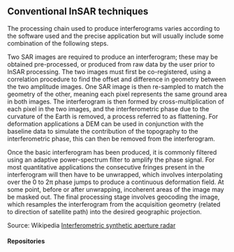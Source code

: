 ## Conventional InSAR techniques

The processing chain used to produce interferograms varies according to the software used and the precise application but will usually include some combination of the following steps.

Two SAR images are required to produce an interferogram; these may be obtained pre-processed, or produced from raw data by the user prior to InSAR processing. The two images must first be co-registered, using a correlation procedure to find the offset and difference in geometry between the two amplitude images. One SAR image is then re-sampled to match the geometry of the other, meaning each pixel represents the same ground area in both images. The interferogram is then formed by cross-multiplication of each pixel in the two images, and the interferometric phase due to the curvature of the Earth is removed, a process referred to as flattening. For deformation applications a DEM can be used in conjunction with the baseline data to simulate the contribution of the topography to the interferometric phase, this can then be removed from the interferogram.

Once the basic interferogram has been produced, it is commonly filtered using an adaptive power-spectrum filter to amplify the phase signal. For most quantitative applications the consecutive fringes present in the interferogram will then have to be unwrapped, which involves interpolating over the 0 to 2π phase jumps to produce a continuous deformation field. At some point, before or after unwrapping, incoherent areas of the image may be masked out. The final processing stage involves geocoding the image, which resamples the interferogram from the acquisition geometry (related to direction of satellite path) into the desired geographic projection.

Source: Wikipedia [Interferometric synthetic aperture radar](http://en.wikipedia.org/w/index.php?title=Interferometric_synthetic_aperture_radar&oldid=653765513 "this version")

#### Repositories
